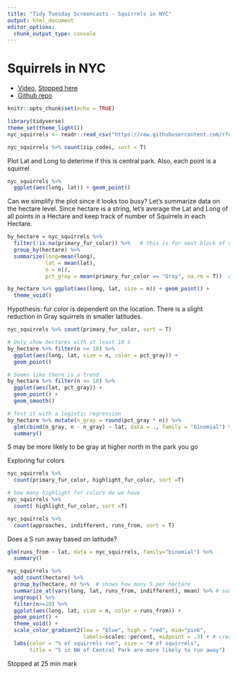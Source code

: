 ```yaml
---
title: "Tidy Tuesday Screencasts - Squirrels in NYC"
output: html_document
editor_options: 
  chunk_output_type: console
---
```


# Squirrels in NYC
- [Video](https://www.youtube.com/watch?v=6GV9sAD6Pi0), [Stopped here](https://youtu.be/6GV9sAD6Pi0?t=1502)
- [Github repo](https://github.com/rfordatascience/tidytuesday/tree/master/data/2019/2019-10-29)

```r
knitr::opts_chunk$set(echo = TRUE)
```


```r
library(tidyverse)
theme_set(theme_light())
nyc_squirrels <- readr::read_csv("https://raw.githubusercontent.com/rfordatascience/tidytuesday/master/data/2019/2019-10-29/nyc_squirrels.csv")
```

```r
nyc_squirrels %>% count(zip_codes, sort = T)
```

Plot Lat and Long to deterime if this is central park. Also, each point is a squirrel
```r
nyc_squirrels %>%
  ggplot(aes(long, lat)) + geom_point()
```

Can we simplify the plot since it looks too busy? Let's summarize data on the hectare level. Since hectare is a string, let's average the Lat and Long of all points in a Hectare and keep track of number of Squirrels in each Hectare.
```r
by_hectare = nyc_squirrels %>%
  filter(!is.na(primary_fur_color)) %>%   # this is for next block of code
  group_by(hectare) %>%
  summarize(long=mean(long),
            lat = mean(lat),
            n = n(),
            pct_gray = mean(primary_fur_color == "Gray", na.rm = T))  # for next block of code

by_hectare %>% ggplot(aes(long, lat, size = n)) + geom_point() +
  theme_void()
```

Hypothesis: fur color is dependent on the location. There is a slight reduction in Gray squirrels in smaller latitudes.
```r
nyc_squirrels %>% count(primary_fur_color, sort = T)

# Only show hectares with at least 10 S
by_hectare %>% filter(n >= 10) %>%
  ggplot(aes(long, lat, size = n, color = pct_gray)) +
  geom_point()

# Seems like there is a trend
by_hectare %>% filter(n >= 10) %>%
  ggplot(aes(lat, pct_gray)) +
  geom_point() + 
  geom_smooth()

# Test it with a logistic regression
by_hectare %>% mutate(n_gray = round(pct_gray * n)) %>%
  glm(cbind(n_gray, n - n_gray) ~ lat, data = ., family = "binomial") %>%  # <-- I don't understand how/why he chose these as the y-variables. I thought you need Y to be a binary factor (see: https://www.statmethods.net/advstats/glm.html)
  summary()
```
S may be more likely to be gray at higher north in the park you go


Exploring fur colors
```r
nyc_squirrels %>%
  count(primary_fur_color, highlight_fur_color, sort =T)

# how many highlight fur colors do we have
nyc_squirrels %>%
  count( highlight_fur_color, sort =T)
```


```r
nyc_squirrels %>%
  count(approaches, indifferent, runs_from, sort = T)
```

Does a S run away based on latitude?
```r
glm(runs_from ~ lat, data = nyc_squirrels, family="binomial") %>%     
  summary()

nyc_squirrels %>%
  add_count(hectare) %>% 
  group_by(hectare, n) %>%  # shows how many S per hectare
  summarize_at(vars(long, lat, runs_from, indifferent), mean) %>% # summarizing multivars with same function
  ungroup() %>%
  filter(n>=10) %>%
  ggplot(aes(long, lat, size = n, color = runs_from)) +
  geom_point() +
  theme_void() +
  scale_color_gradient2(low = "blue", high = "red", mid="pink",
                        labels=scales::percent, midpoint = .3) + # creates a 3 color divergent gradient
  labs(color = "% of squirrels run", size = "# of squirrels",
       title = "S in NW of Central Park are more likely to run away")
```


Stopped at 25 min mark





